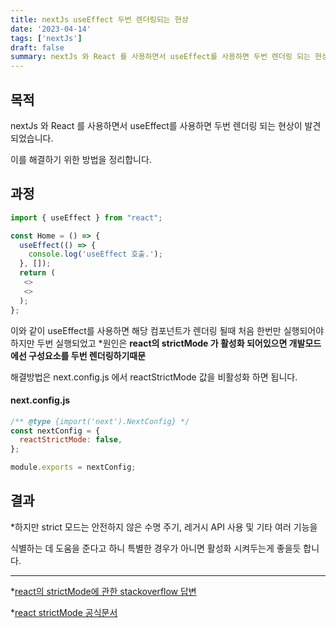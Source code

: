 ```yaml
---
title: nextJs useEffect 두번 렌더링되는 현상
date: '2023-04-14'
tags: ['nextJs']
draft: false
summary: nextJs 와 React 를 사용하면서 useEffect를 사용하면 두번 렌더링 되는 현상이 발견되었습니다. 이를 해결하기 위한 방법을 정리합니다.
---
```


## 목적

nextJs 와 React 를 사용하면서 useEffect를 사용하면 두번 렌더링 되는 현상이 발견되었습니다.

이를 해결하기 위한 방법을 정리합니다.

## 과정

```ts
import { useEffect } from "react";

const Home = () => {
  useEffect(() => {
    console.log('useEffect 호출.');
  }, []);
  return (
   <> 
   <>
  );
};
```
이와 같이 useEffect를 사용하면 해당 컴포넌트가 렌더링 될때 처음 한번만 실행되어야 하지만 두번 실행되었고 
*원인은 **react의 strictMode 가 활성화 되어있으면 개발모드에선 구성요소를 두번 렌더링하기때문**

해결방법은 next.config.js 에서 reactStrictMode 값을 비활성화 하면 됩니다.

#### next.config.js
```js
/** @type {import('next').NextConfig} */
const nextConfig = {
  reactStrictMode: false,
};

module.exports = nextConfig;

```
## 결과

*하지만 strict 모드는 안전하지 않은 수명 주기, 레거시 API 사용 및 기타 여러 기능을

식별하는 데 도움을 준다고 하니 특별한 경우가 아니면 활성화 시켜두는게 좋을듯 합니다.

---
*[react의 strictMode에 관한 stackoverflow 답변 ](https://stackoverflow.com/questions/60618844/react-hooks-useeffect-is-called-twice-even-if-an-empty-array-is-used-as-an-ar)

*[react strictMode 공식문서](https://ko.reactjs.org/docs/strict-mode.html)